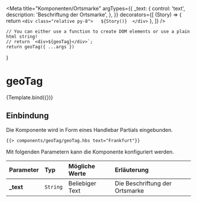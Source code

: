 

<Meta
    title="Komponenten/Ortsmarke"
    argTypes={{
        _text: {
            control: 'text',
            description: 'Beschriftung der Ortsmarke',
        },
    }}
    decorators={[
        (Story) => {
            return `<div class="relative py-8">  
                ${Story()} 
                </div>`
        },
    ]}
/>

    // You can either use a function to create DOM elements or use a plain html string!
    // return `<div>${geoTag}</div>`;
    return geoTag({ ...args })
}

# geoTag

<Canvas withToolbar>
    <Story
        name="Frankfurt"
        args={{
            _text: 'Frankfurt',
        }}
    >
        {Template.bind({})}
    </Story>
</Canvas>

## Einbindung

Die Komponente wird in Form eines Handlebar Partials eingebunden.

```html
{{> components/geoTag/geoTag.hbs text="Frankfurt"}}
```

Mit folgenden Parametern kann die Komponente konfiguriert werden.

| Parameter  | Typ      | Mögliche Werte  | Erläuterung                    |
| :--------- | :------- | :-------------- | :----------------------------- |
| **\_text** | `String` | Beliebiger Text | Die Beschriftung der Ortsmarke |
